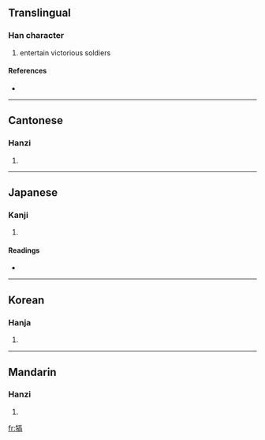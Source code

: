 ==Translingual==

===Han character===
{{Han char|rn=93|rad=牛|as=10|sn=14|four=2052<sub>7</sub>|canj=竹手卜口月 (HQYRB)}}

# entertain victorious soldiers

====References====
* {{Han ref|kx=0703.110|dkj=20114|dj=1116.100|hdz=31817.180|uh=7292|ud=29330|bh=BAB9|bd=47801}}

----

==Cantonese==

===Hanzi===
{{yue-hanzi|jyut=|y=hou3}}

# {{defn|Cantonese}}

----

==Japanese==

===Kanji===
{{ja-kanji|grade=|rs=牛10}}

# {{defn|Japanese}}

====Readings====
* {{ja-readings|on=[[こう]] (kō)|kun=[[ねぎらう]] (negirau)}}

----

==Korean==

===Hanja===
{{ko-hanja|hangeul=호|eumhun=|rv=ho|mr=ho|y=ho}}

# {{defn|Korean}}

----

==Mandarin==

===Hanzi===
{{cmn-hanzi|pin=[[kào]] ([[kao4]])|wg=k'ao<sup>4</sup>}}

# {{defn|Mandarin}}

[[fr:犒]]